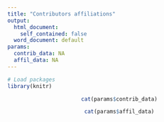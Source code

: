 ```yaml
---
title: "Contributors affiliations"
output: 
  html_document:
    self_contained: false
  word_document: default
params:
  contrib_data: NA
  affil_data: NA
---
```


<style type="text/css">

h1.title {
  font-size: 38px;
  color: Balck;
  text-align: center;
}

</style>

```r
# Load packages
library(knitr)
```

<center>

```r
cat(params$contrib_data)
```

```r
cat(params$affil_data)
```

</center>
